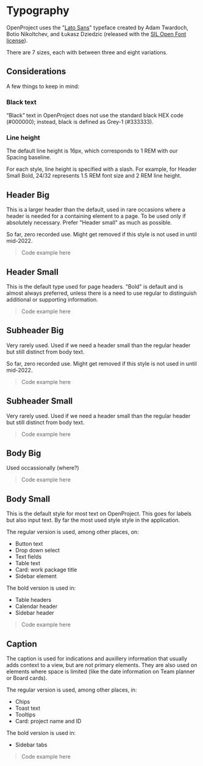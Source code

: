 
<Meta title="Tokens/Typography" />

# Typography

OpenProject uses the "[Lato Sans](https://github.com/latofonts/lato-source)" typeface created by Adam Twardoch, Botio Nikoltchev, and Łukasz Dziedzic (released with the [SIL Open Font license](https://scripts.sil.org/cms/scripts/page.php?site_id=nrsi&id=OFL)).

There are 7 sizes, each with between three and eight variations.

## Considerations

A few things to keep in mind:

### Black text

“Black” text in OpenProject does not use the standard black HEX code (#000000); instead, black is defined as Grey-1 (#333333).

### Line height

The default line height is 16px, which corresponds to 1 REM with our Spacing baseline.

For each style, line height is specified with a slash. For example, for Header Small Bold, 24/32 represents 1.5 REM font size and 2 REM line height.

## Header Big

This is a larger header than the default, used in rare occasions where a header is needed for a containing element to a page. To be used only if absolutely necessary. Prefer "Header small" as much as possible.

So far, zero recorded use. Might get removed if this style is not used in until mid-2022.

> Code example here

## Header Small

This is the default type used for page headers. "Bold" is default and is almost always preferred, unless there is a need to use regular to distinguish additional or supporting information.

> Code example here

## Subheader Big

Very rarely used. Used if we need a header small than the regular header but still distinct from body text.

So far, zero recorded use. Might get removed if this style is not used in until mid-2022.

> Code example here

## Subheader Small

Very rarely used. Used if we need a header small than the regular header but still distinct from body text.

> Code example here

## Body Big

Used occassionally (where?)

> Code example here

## Body Small

This is the default style for most text on OpenProject. This goes for labels but also input text. By far the most used style style in the application. 

The regular version is used, among other places, on:
- Button text
- Drop down select
- Text fields
- Table text
- Card: work package title
- Sidebar element

The bold version is used in:

- Table headers
- Calendar header
- Sidebar header

> Code example here

## Caption

The caption is used for indications and auxillery information that usually adds context to a view, but are not primary elements. They are also used on elements where space is limited (like the date information on Team planner or Board cards).

The regular version is used, among other places, in:

- Chips
- Toast text
- Tooltips
- Card: project name and ID

The bold version is used in:

- Sidebar tabs

> Code example here

